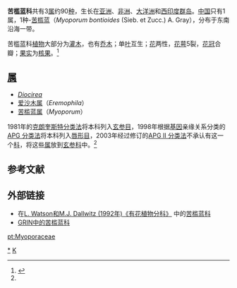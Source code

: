 {{Automatic taxobox
| taxon = Myoporaceae
| authority = R. Br.
| image = Starr Myoporum sandwicense0.jpg
| image_caption = 檀香苦槛兰 （''Myoporum sandwicense''）
| subdivision_ranks = [[属|属]]
| subdivision = 参见正文
}}

'''苦槛蓝科'''共有3[[属|属]]约90[[种|种]]，生长在[[亚洲|亚洲]]、[[非洲|非洲]]、[[大洋洲|大洋洲]]和[[西印度群岛|西印度群岛]]。[[中国|中国]]只有1属，1种-[[苦槛蓝|苦槛蓝]]（''Myoporum bontioides'' (Sieb. et Zucc.) A. Gray），分布于东南沿海一带。

苦槛蓝科[[植物|植物]]大部分为[[灌木|灌木]]，也有[[乔木|乔木]]；单[[叶|叶]]互生；[[花|花]]两性，[[花萼|花萼]]5裂，[[花冠|花冠]]合瓣；[[果实|果实]]为[[核果|核果]]。<ref name="olmstead2001">{{cite journal | author = Olmstead, R. G., dePamphilis, C. W., Wolfe, A. D., Young, N. D., Elisons, W. J. & Reeves P. A. | title = Disintegration of the Scrophulariaceae | journal = American Journal of Botany | volume = 88 | pages = 348–361 | year = 2001 | url = http://www.amjbot.org/cgi/content/full/88/2/348 | doi = 10.2307/2657024 | pmid = 11222255 | access-date = 2008-12-02 | archive-date = 2010-06-26 | archive-url = https://web.archive.org/web/20100626092426/http://www.amjbot.org/cgi/content/full/88/2/348 | dead-url = no }}</ref> 

== [[属|属]] ==
* ''[[Diocirea|Diocirea]]''
* [[爱沙木属|爱沙木属]]（''Eremophila''）
* [[苦槛蓝属|苦槛蓝属]]（''Myoporum''）

1981年的[[克朗奎斯特分类法|克朗奎斯特分类法]]将本科列入[[玄参目|玄参目]]，1998年根据[[基因|基因]]亲缘关系分类的[[APG_分类法|APG 分类法]]将本科列入[[唇形目|唇形目]]，2003年经过修订的[[APG_II_分类法|APG II 分类法]]不承认有这一个[[科|科]]，将这些[[属|属]]放到[[玄参科|玄参科]]中。<ref name="olmstead2001" />

== 参考文献 ==
{{reflist}}

== 外部链接 ==
*在[http://delta-intkey.com/angio/ L. Watson和M.J. Dallwitz (1992年)《有花植物分科》] {{Wayback|url=http://delta-intkey.com/angio/ |date=20060426025029 }}中的[http://delta-intkey.com/angio/www/myoporac.htm 苦槛蓝科] {{Wayback|url=http://delta-intkey.com/angio/www/myoporac.htm |date=20191203015120 }}
*[https://web.archive.org/web/20090120040514/http://www.ars-grin.gov/cgi-bin/npgs/html/family.pl?743 GRIN中的苦槛蓝科]
{{Taxonbar}}
[[Category:苦槛蓝科|*]]
[[Category:植物科名|K]]

[[pt:Myoporaceae|pt:Myoporaceae]]